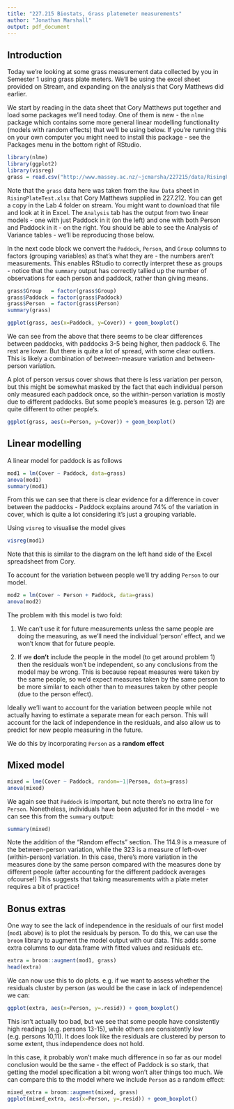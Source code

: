 ```yaml
---
title: "227.215 Biostats, Grass platemeter measurements"
author: "Jonathan Marshall"
output: pdf_document
---
```


## Introduction ##

Today we're looking at some grass measurement data collected by you in Semester 1 using grass plate meters. We'll be using the excel sheet provided on Stream, and expanding on the analysis that Cory Matthews did earlier.

We start by reading in the data sheet that Cory Matthews put together and load some packages we'll need today. One of them is new - the `nlme` package which contains some more general linear modelling functionality (models with random effects) that we'll be using below. If you're running this on your own computer you might need to install this package - see the Packages menu in the bottom right of RStudio.

```r
library(nlme)
library(ggplot2)
library(visreg)
grass = read.csv("http://www.massey.ac.nz/~jcmarsha/227215/data/RisingPlateTest.csv")
```

Note that the `grass` data here was taken from the `Raw Data` sheet in `RisingPlateTest.xlsx` that Cory Matthews supplied in 227.212. You can get a copy in the Lab 4 folder on stream. You might want to download that file and look at it in Excel. The `Analysis` tab has the output from two linear models - one with just Paddock in it (on the left) and one with both Person and Paddock in it - on the right. You should be able to see the Analysis of Variance tables - we'll be reproducing those below.

In the next code block we convert the `Paddock`, `Person`, and `Group` columns to factors (grouping variables) as that's what they are - the numbers aren't measurements. This enables RStudio to correctly interpret these as groups - notice that the `summary` output has correctly tallied up the number of observations for each person and paddock, rather than giving means.

```r
grass$Group   = factor(grass$Group)
grass$Paddock = factor(grass$Paddock)
grass$Person  = factor(grass$Person)
summary(grass)
```

```r
ggplot(grass, aes(x=Paddock, y=Cover)) + geom_boxplot()
```

We can see from the above that there seems to be clear differences between paddocks, with paddocks 3-5 being higher, then paddock 6. The rest are lower. But there is quite a lot of spread, with some clear outliers. This is likely a combination of between-measure variation and between-person variation.

A plot of person versus cover shows that there is less variation per person, but this might be somewhat masked by the fact that each individual person only measured each paddock once, so the within-person variation is mostly due to different paddocks. But some people's measures (e.g. person 12) are quite different to other people's.
```r
ggplot(grass, aes(x=Person, y=Cover)) + geom_boxplot()
```

## Linear modelling

A linear model for paddock is as follows
```r
mod1 = lm(Cover ~ Paddock, data=grass)
anova(mod1)
summary(mod1)
```

From this we can see that there is clear evidence for a difference in cover between the paddocks - Paddock explains around 74% of the variation in cover, which is quite a lot considering it's just a grouping variable.

Using `visreg` to visualise the model gives
```r
visreg(mod1)
```

Note that this is similar to the diagram on the left hand side of the Excel spreadsheet from Cory.

To account for the variation between people we'll try adding `Person` to our model.

```r
mod2 = lm(Cover ~ Person + Paddock, data=grass)
anova(mod2)
```

The problem with this model is two fold:

1. We can't use it for future measurements unless the same people are doing the measuring, as we'll need the individual 'person' effect, and we won't know that for future people.

2. If we **don't** include the people in the model (to get around problem 1) then the residuals won't be independent, so any conclusions from the model may be wrong. This is because repeat measures were taken by the same people, so we'd expect measures taken by the same person to be more similar to each other than to measures taken by other people (due to the person effect).

Ideally we'll want to account for the variation between people while not actually having to estimate a separate mean for each person. This will account for the lack of independence in the residuals, and also allow us to predict for new people measuring in the future.

We do this by incorporating `Person` as a **random effect**

## Mixed model

```r
mixed = lme(Cover ~ Paddock, random=~1|Person, data=grass)
anova(mixed)
```

We again see that `Paddock` is important, but note there's no extra line for `Person`. Nonetheless, individuals have been adjusted for in the model - we can see this from the `summary` output:

```r
summary(mixed)
```

Note the addition of the "Random effects" section. The 114.9 is a measure of the between-person variation, while the 323 is a measure of left-over (within-person) variation. In this case, there's more variation in the measures done by the same person compared with the measures done by different people (after accounting for the different paddock averages ofcourse!) This suggests that taking measurements with a plate meter requires a bit of practice!

## Bonus extras

One way to see the lack of independence in the residuals of our first model (`mod1` above) is to plot the residuals by person. To do this, we can use the `broom` library to augment the model output with our data. This adds some extra columns to our data.frame with fitted values and residuals etc.

```r
extra = broom::augment(mod1, grass)
head(extra)
```

We can now use this to do plots. e.g. if we want to assess whether the residuals cluster by person (as would be the case in lack of independence) we can:
```r
ggplot(extra, aes(x=Person, y=.resid)) + geom_boxplot()
```

This isn't actually too bad, but we see that some people have consistently high readings (e.g. persons 13-15), while others are consistently low (e.g. persons 10,11). It does look like the residuals are clustered by person to some extent, thus independence does not hold.

In this case, it probably won't make much difference in so far as our model conclusion would be the same - the effect of Paddock is so stark, that getting the model specification a bit wrong won't alter things too much. We can compare this to the model where we include `Person` as a random effect:

```r
mixed_extra = broom::augment(mixed, grass)
ggplot(mixed_extra, aes(x=Person, y=.resid)) + geom_boxplot()
```
